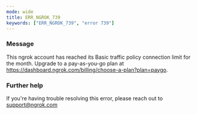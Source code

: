 ```yaml
---
mode: wide
title: ERR_NGROK_739
keywords: ["ERR_NGROK_739", "error 739"]
---
```


### Message

This ngrok account has reached its Basic traffic policy connection limit for the month. Upgrade to a pay-as-you-go plan at https://dashboard.ngrok.com/billing/choose-a-plan?plan=paygo.

### Further help

If you're having trouble resolving this error, please reach out to [support@ngrok.com](mailto:support@ngrok.com?subject=Help%20with%20ERR_NGROK_739)
